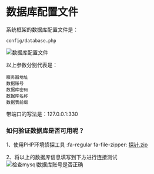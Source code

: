 # 数据库配置文件

系统框架的数据库配置文件是：

```
config/database.php
```

![数据库配置文件](./images/202303200942167.png)

以上参数分别代表是：

```
服务器地址
数据账号
数据库密码
数据库名称
数据表前缀
```

带端口的写法是：127.0.0.1:330

### **如何验证数据库是否可用呢？**

1、使用PHP环境侦探工具
:fa-regular fa-file-zipper: [探针.zip](/探针.zip)

2、将以上的数据库信息填写到下方进行连接测试
![检查mysql数据库账号是否正确](./images/202303200915650.png)
